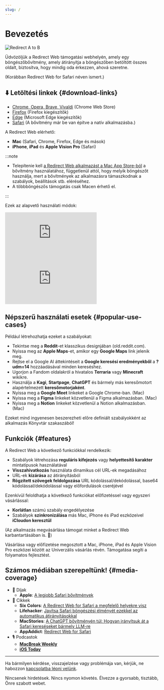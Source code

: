 ```yaml
---
slug: /
---
```



# Bevezetés

<div style={{display: "flex", flexDirection: "column", alignItems: "flex-start", marginBottom: "25px"}}>
  <img src={useBaseUrl("img/redirect-a-to-b.png")} style={{display: "block", minWidth: "360px", maxWidth: "500px", width: "100%", height: "auto", marginBottom: "25px"}} alt="Redirect A to B" />
  <ExtensionStoreLinks />
</div>

Üdvözöljük a Redirect Web támogatási webhelyén, amely egy böngészőbővítmény, amely átirányítja a böngészőben betöltött összes oldalt, biztosítva, hogy mindig oda érkezzen, ahová szeretne. 

(Korábban Redirect Web for Safari néven ismert.)

## ⬇️ Letöltési linkek {#download-links}

- [Chrome, Opera, Brave, Vivaldi](https://chromewebstore.google.com/detail/ffglckbhfbfmdkefdmjbhpnffkcmlhdh) (Chrome Web Store)
- [Firefox](https://addons.mozilla.org/firefox/addon/redirect-web/) (Firefox kiegészítők)
- [Edge](https://microsoftedge.microsoft.com/addons/detail/hmfkakfdccgdpgemaicfgngnmflefpga) (Microsoft Edge kiegészítők)
- [Safari](https://apps.apple.com/app/id1571283503) (A bővítmény már be van építve a natív alkalmazásba.)

A Redirect Web elérhető:

- **Mac** (Safari, Chrome, Firefox, Edge és mások)
- **iPhone**, **iPad** és **Apple Vision Pro** (Safari)

:::note

- Telepítenie kell [a Redirect Web alkalmazást a Mac App Store-ból](https://apps.apple.com/app/id1571283503) a bővítmény használatához, függetlenül attól, hogy melyik böngészőt használja, mert a bővítmények az alkalmazásra támaszkodnak a szabályok, beállítások stb. eléréséhez.
- A többböngészős támogatás csak Macen érhető el.

:::

Ezek az alapvető használati módok:

<iframe style={{width:"100%", aspectRatio:"9/16", height:"auto", maxHeight:"60vh", maxWidth:"35vh"}} src="https://www.youtube.com/embed/NaQ5X-v-qJU" title="iOS Demo Video (YouTube)" frameborder="0" allow="accelerometer; autoplay; clipboard-write; encrypted-media; gyroscope; picture-in-picture; web-share" allowfullscreen></iframe>

<iframe style={{width:"100%", aspectRatio:"17/9", height:"auto", maxHeight:"100vh"}} src="https://www.youtube.com/embed/5eU89Gu73SQ" title="macOS Demo Video (YouTube)" frameborder="0" allow="accelerometer; autoplay; clipboard-write; encrypted-media; gyroscope; picture-in-picture; web-share" allowfullscreen></iframe>

## Népszerű használati esetek {#popular-use-cases}

Például létrehozhatja ezeket a szabályokat:

- Tekintse meg a **Reddit**-et klasszikus designjában (old.reddit.com).
- Nyissa meg az **Apple Maps**-et, amikor egy **Google Maps** link jelenik meg.
- Rejtse el a Google AI áttekintéseit a **Google keresési eredményekből** a **?udm=14** hozzáadásával minden kereséshez.
- Ugorjon a Fandom oldalakról a hivatalos **Terraria** vagy **Minecraft** wikikre.
- Használja a **Kagi**, **Startpage**, **ChatGPT** és bármely más keresőmotort alapértelmezett **keresőmotorjaként**.
- Nyissa meg a **Google Meet** linkeket a Google Chrome-ban. (Mac)
- Nyissa meg a **Figma** linkeket közvetlenül a Figma alkalmazásban. (Mac)
- Nyissa meg a **Notion** linkeket közvetlenül a Notion alkalmazásban. (Mac)

Ezeket mind ingyenesen beszerezheti előre definiált szabályokként az alkalmazás Könyvtár szakaszából!

## Funkciók {#features}

A Redirect Web a következő funkciókkal rendelkezik:

- Szabályok létrehozása **reguláris kifejezés** vagy **helyettesítő karakter** mintatípusok használatával
- **Visszahivatkozás** használata dinamikus cél URL-ek megadásához
- URL-ek **kizárása** az átirányításból
- **Rögzített szövegek feldolgozása** URL kódolással/dekódolással, base64 kódolással/dekódolással vagy előfordulások cseréjével

Ezenkívül feloldhatja a következő funkciókat előfizetéssel vagy egyszeri vásárlással:

- **Korlátlan** számú szabály engedélyezése
- Szabályok **szinkronizálása** más Mac, iPhone és iPad eszközeivel **iCloudon keresztül**

(Az alkalmazás megvásárlása támogat minket a Redirect Web karbantartásában is. 🙏)

Vásárlása vagy előfizetése megosztott a Mac, iPhone, iPad és Apple Vision Pro eszközei között az Univerzális vásárlás révén. Támogatása segíti a folyamatos fejlesztést.


## Számos médiában szerepeltünk! {#media-coverage}

* 🏅 Díjak
    * **Apple**: [A legjobb Safari bővítmények](https://apps.apple.com/us/story/id1377753262)
* 📰 Cikkek
    * **Six Colors**: [A Redirect Web for Safari a megfelelő helyekre visz](https://sixcolors.com/post/2022/11/redirect-web-for-safari-takes-me-to-the-right-places/)
    * **Lifehacker**: [Javítsa Safari böngészési élményét ezekkel az automatikus átirányításokkal](https://lifehacker.com/improve-your-safari-browsing-experience-with-these-auto-1849812013)
    * **MacStories**: [A ChatGPT bővítményén túl: Hogyan irányítsuk át a Safari kereséseket bármely LLM-re](https://www.macstories.net/tutorials/beyond-chatgpts-extension-how-to-redirect-safari-searches-to-any-llm/)
    * **AppAddict**: [Redirect Web for Safari](https://appaddict.app/post/redirect-web-for-safari)
* 🎙️ Podcastok
    * [**MacBreak Weekly**](https://youtu.be/I251K3L2s88?t=7427)
    * [**iOS Today**](https://youtu.be/cWkwH84b6M4?t=636)

---

Ha bármilyen kérdése, visszajelzése vagy problémája van, kérjük, ne habozzon [kapcsolatba lépni velünk](contact-us).

Nincsenek hirdetések. Nincs nyomon követés. Élvezze a gyorsabb, tisztább, Önre szabott webet.